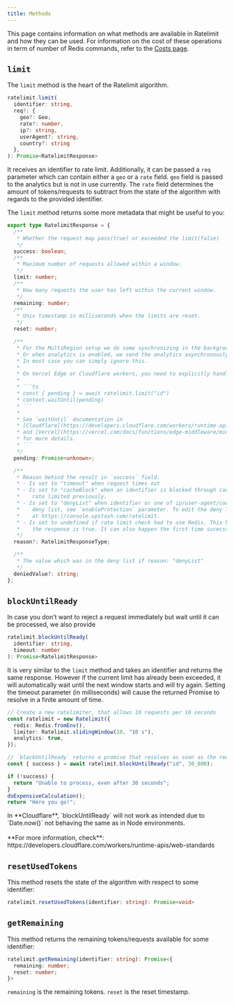 ```yaml
---
title: Methods
---
```


This page contains information on what methods are available in Ratelimit and how they can be used. For information on the
cost of these operations in term of number of Redis commands, refer to the [Costs page](https://upstash.com/docs/redis/sdks/ratelimit-ts/costs).

## `limit`

The `limit` method is the heart of the Ratelimit algorithm.

```ts
ratelimit.limit(
  identifier: string,
  req?: {
    geo?: Geo;
    rate?: number,
    ip?: string,
    userAgent?: string,
    country?: string
  },
): Promise<RatelimitResponse>
```

It receives an identifier to rate limit. Additionally, it can be passed a `req` parameter which can contain either a
`geo` or a `rate` field. `geo` field is passed to the analytics but is not in use currently. The `rate` field determines
the amount of tokens/requests to subtract from the state of the algorithm with regards to the provided identifier.

The `limit` method returns some more metadata that might be useful to you:

````ts
export type RatelimitResponse = {
  /**
   * Whether the request may pass(true) or exceeded the limit(false)
   */
  success: boolean;
  /**
   * Maximum number of requests allowed within a window.
   */
  limit: number;
  /**
   * How many requests the user has left within the current window.
   */
  remaining: number;
  /**
   * Unix timestamp in milliseconds when the limits are reset.
   */
  reset: number;

  /**
   * For the MultiRegion setup we do some synchronizing in the background, after returning the current limit.
   * Or when analytics is enabled, we send the analytics asynchronously after returning the limit.
   * In most case you can simply ignore this.
   *
   * On Vercel Edge or Cloudflare workers, you need to explicitly handle the pending Promise like this:
   *
   * ```ts
   * const { pending } = await ratelimit.limit("id")
   * context.waitUntil(pending)
   * ```
   *
   * See `waitUntil` documentation in
   * [Cloudflare](https://developers.cloudflare.com/workers/runtime-apis/handlers/fetch/#contextwaituntil)
   * and [Vercel](https://vercel.com/docs/functions/edge-middleware/middleware-api#waituntil)
   * for more details.
   * ```
   */
  pending: Promise<unknown>;

  /**
   * Reason behind the result in `success` field.
   * - Is set to "timeout" when request times out
   * - Is set to "cacheBlock" when an identifier is blocked through cache without calling redis because it was
   *    rate limited previously.
   * - Is set to "denyList" when identifier or one of ip/user-agent/country parameters is in deny list. To enable
   *    deny list, see `enableProtection` parameter. To edit the deny list, see the Upstash Ratelimit Dashboard
   *    at https://console.upstash.com/ratelimit.
   * - Is set to undefined if rate limit check had to use Redis. This happens in cases when `success` field in
   *    the response is true. It can also happen the first time sucecss is false.
   */
  reason?: RatelimitResponseType;

  /**
   * The value which was in the deny list if reason: "denyList"
   */
  deniedValue?: string;
};
````

## `blockUntilReady`

In case you don't want to reject a request immediately but wait until it can be
processed, we also provide

```ts
ratelimit.blockUntilReady(
  identifier: string,
  timeout: number
): Promise<RatelimitResponse>
```

It is very similar to the `limit` method and takes an identifier and returns the
same response. However if the current limit has already been exceeded, it will
automatically wait until the next window starts and will try again. Setting the
timeout parameter (in milliseconds) will cause the returned Promise to resolve
in a finite amount of time.

```ts
// Create a new ratelimiter, that allows 10 requests per 10 seconds
const ratelimit = new Ratelimit({
  redis: Redis.fromEnv(),
  limiter: Ratelimit.slidingWindow(10, "10 s"),
  analytics: true,
});

// `blockUntilReady` returns a promise that resolves as soon as the request is allowed to be processed, or after 30 seconds
const { success } = await ratelimit.blockUntilReady("id", 30_000);

if (!success) {
  return "Unable to process, even after 30 seconds";
}
doExpensiveCalculation();
return "Here you go!";
```

<Warning>
  In **Cloudflare**, `blockUntilReady` will not work as intended due to
  `Date.now()` not behaving the same as in Node environments.
  <br />
  <br />
  **For more information, check**: <br />
  https://developers.cloudflare.com/workers/runtime-apis/web-standards
</Warning>

## `resetUsedTokens`

This method resets the state of the algorithm with respect to some identifier:

```ts
ratelimit.resetUsedTokens(identifier: string): Promise<void>
```

## `getRemaining`

This method returns the remaining tokens/requests available for some identifier:

```ts
ratelimit.getRemaining(identifier: string): Promise<{
  remaining: number;
  reset: number;
}>
```

`remaining` is the remaining tokens. `reset` is the reset timestamp.
